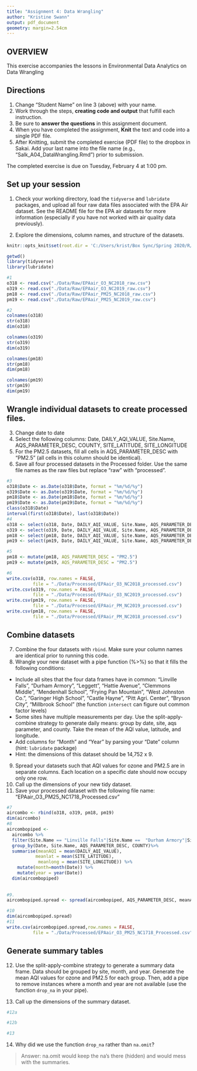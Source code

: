 ```yaml
---
title: "Assignment 4: Data Wrangling"
author: "Kristine Swann"
output: pdf_document
geometry: margin=2.54cm
---
```


## OVERVIEW

This exercise accompanies the lessons in Environmental Data Analytics on Data Wrangling 

## Directions
1. Change "Student Name" on line 3 (above) with your name.
3. Work through the steps, **creating code and output** that fulfill each instruction.
4. Be sure to **answer the questions** in this assignment document.
6. When you have completed the assignment, **Knit** the text and code into a single PDF file.
8. After Knitting, submit the completed exercise (PDF file) to the dropbox in Sakai. Add your last name into the file name (e.g., "Salk_A04_DataWrangling.Rmd") prior to submission.

The completed exercise is due on Tuesday, February 4 at 1:00 pm.

## Set up your session 
1. Check your working directory, load the `tidyverse` and `lubridate` packages, and upload all four raw data files associated with the EPA Air dataset. See the README file for the EPA air datasets for more information (especially if you have not worked with air quality data previously). 

2. Explore the dimensions, column names, and structure of the datasets. 
```r
knitr::opts_knit$set(root.dir = 'C:/Users/krist/Box Sync/Spring 2020/R/Environmental_Data_Analytics_2020')
```

```r
getwd()
library(tidyverse)
library(lubridate)

#1
o318 <- read.csv("./Data/Raw/EPAair_O3_NC2018_raw.csv")
o319 <- read.csv("./Data/Raw/EPAair_O3_NC2019_raw.csv")
pm18 <- read.csv("./Data/Raw/EPAair_PM25_NC2018_raw.csv")
pm19 <- read.csv("./Data/Raw/EPAair_PM25_NC2019_raw.csv")

#2
colnames(o318)
str(o318)
dim(o318)

colnames(o319)
str(o319)
dim(o319)

colnames(pm18)
str(pm18)
dim(pm18)

colnames(pm19)
str(pm19)
dim(pm19)
```

## Wrangle individual datasets to create processed files.
3. Change date to date
4. Select the following columns: Date, DAILY_AQI_VALUE, Site.Name, AQS_PARAMETER_DESC, COUNTY, SITE_LATITUDE, SITE_LONGITUDE
5. For the PM2.5 datasets, fill all cells in AQS_PARAMETER_DESC with "PM2.5" (all cells in this column should be identical).
6. Save all four processed datasets in the Processed folder. Use the same file names as the raw files but replace "raw" with "processed".

```r
#3
o318$Date <- as.Date(o318$Date, format = "%m/%d/%y")
o319$Date <- as.Date(o319$Date, format = "%m/%d/%y")
pm18$Date <- as.Date(pm18$Date, format = "%m/%d/%y")
pm19$Date <- as.Date(pm19$Date, format = "%m/%d/%y")
class(o318$Date)
interval(first(o318$Date), last(o318$Date))
#4
o318 <- select(o318, Date, DAILY_AQI_VALUE, Site.Name, AQS_PARAMETER_DESC, COUNTY, SITE_LATITUDE, SITE_LONGITUDE)
o319 <- select(o319, Date, DAILY_AQI_VALUE, Site.Name, AQS_PARAMETER_DESC, COUNTY, SITE_LATITUDE, SITE_LONGITUDE)
pm18 <- select(pm18, Date, DAILY_AQI_VALUE, Site.Name, AQS_PARAMETER_DESC, COUNTY, SITE_LATITUDE, SITE_LONGITUDE)
pm19 <- select(pm19, Date, DAILY_AQI_VALUE, Site.Name, AQS_PARAMETER_DESC, COUNTY, SITE_LATITUDE, SITE_LONGITUDE)

#5
pm18 <- mutate(pm18, AQS_PARAMETER_DESC = "PM2.5")
pm19 <- mutate(pm19, AQS_PARAMETER_DESC = "PM2.5")

#6
write.csv(o318, row.names = FALSE, 
          file = "./Data/Processed/EPAair_O3_NC2018_processed.csv")
write.csv(o319, row.names = FALSE, 
          file = "./Data/Processed/EPAair_O3_NC2019_processed.csv")
write.csv(pm19, row.names = FALSE, 
          file = "./Data/Processed/EPAair_PM_NC2019_processed.csv")
write.csv(pm18, row.names = FALSE, 
          file = "./Data/Processed/EPAair_PM_NC2018_processed.csv")

```


## Combine datasets
7. Combine the four datasets with `rbind`. Make sure your column names are identical prior to running this code. 
8. Wrangle your new dataset with a pipe function (%>%) so that it fills the following conditions: 

* Include all sites that the four data frames have in common: "Linville Falls", "Durham Armory", "Leggett", "Hattie Avenue", "Clemmons Middle", "Mendenhall School", "Frying Pan Mountain", "West Johnston Co.", "Garinger High School", "Castle Hayne", "Pitt Agri. Center", "Bryson City", "Millbrook School" (the function `intersect` can figure out common factor levels)
* Some sites have multiple measurements per day. Use the split-apply-combine strategy to generate daily means: group by date, site, aqs parameter, and county. Take the mean of the AQI value, latitude, and longitude.
* Add columns for "Month" and "Year" by parsing your "Date" column (hint: `lubridate` package)
* Hint: the dimensions of this dataset should be 14,752 x 9.

9. Spread your datasets such that AQI values for ozone and PM2.5 are in separate columns. Each location on a specific date should now occupy only one row.
10. Call up the dimensions of your new tidy dataset.
11. Save your processed dataset with the following file name: "EPAair_O3_PM25_NC1718_Processed.csv"

```r
#7
aircombo <- rbind(o318, o319, pm18, pm19)
dim(aircombo)
#8
aircombopiped <- 
  aircombo %>%
  filter(Site.Name == "Linville Falls"|Site.Name ==  "Durham Armory"|Site.Name ==  "Leggett"|Site.Name ==  "Hattie Avenue"|Site.Name ==  "Clemmons Middle"|Site.Name ==  "Mendenhall School"|Site.Name ==  "Frying Pan Mountain"|Site.Name ==  "West Johnston Co."|Site.Name ==  "Garinger High School"|Site.Name ==  "Castle Hayne"|Site.Name ==  "Pitt Agri. Center"|Site.Name ==  "Bryson City"|Site.Name ==  "Millbrook School") %>%
  group_by(Date, Site.Name, AQS_PARAMETER_DESC, COUNTY)%>%
  summarise(meanAQI = mean(DAILY_AQI_VALUE), 
           meanlat = mean(SITE_LATITUDE), 
            meanlong = mean(SITE_LONGITUDE)) %>%
    mutate(month=month(Date)) %>%
    mutate(year = year(Date))
  dim(aircombopiped)
  
  
#9.
aircombopiped.spread <- spread(aircombopiped, AQS_PARAMETER_DESC, meanAQI)

#10
dim(aircombopiped.spread)
#11
write.csv(aircombopiped.spread,row.names = FALSE, 
          file = "./Data/Processed/EPAair_O3_PM25_NC1718_Processed.csv")
```


## Generate summary tables
12. Use the split-apply-combine strategy to generate a summary data frame. Data should be grouped by site, month, and year. Generate the mean AQI values for ozone and PM2.5 for each group. Then, add a pipe to remove instances where a month and year are not available (use the function `drop_na` in your pipe). 

13. Call up the dimensions of the summary dataset.

```r
#12a

#12b

#13

```

14. Why did we use the function `drop_na` rather than `na.omit`?

> Answer: na.omit would keep the na's there (hidden) and would mess with the summaries.
